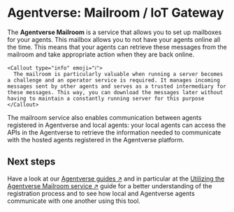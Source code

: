 
# Agentverse: Mailroom / IoT Gateway

The **Agentverse Mailroom** is a service that allows you to set up mailboxes for your agents. This mailbox allows you to not have your agents online all the time. This means that your agents can retrieve these messages from the mailroom and take appropriate action when they are back online.

    <Callout type="info" emoji="ℹ️">
      The mailroom is particularly valuable when running a server becomes a challenge and an operator service is required. It manages incoming messages sent by other agents and serves as a trusted intermediary for these messages. This way, you can download the messages later without having to maintain a constantly running server for this purpose
    </Callout>

The mailroom service also enables communication between agents registered in Agentverse and local agents: your local agents can access the APIs in the Agentverse to retrieve the information needed to communicate with the hosted agents registered in the Agentverse platform.

<ImageByTheme
  darkSrc={DarkMailroom}
  lightSrc={Mailroom}
  alt="mailroom"
/>

## Next steps

Have a look at our [Agentverse guides ↗️](/guides#agentverse) and in particular at the [Utilizing the Agentverse Mailroom service ↗️](/guides/agentverse/utilising-the-mailbox) guide for a better understanding of the registration process and to see how local and Agentverse agents communicate with one another using this tool.
